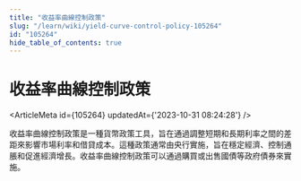 ```yaml
---
title: "收益率曲線控制政策"
slug: "/learn/wiki/yield-curve-control-policy-105264"
id: "105264"
hide_table_of_contents: true
---
```



# 收益率曲線控制政策

<ArticleMeta id={105264} updatedAt={'2023-10-31 08:24:28'} />
<div className='border-solid border-b border-t-0 my-4 border-[var(--ifm-color-gray-300)]' />

收益率曲線控制政策是一種貨幣政策工具，旨在通過調整短期和長期利率之間的差距來影響市場利率和借貸成本。這種政策通常由央行實施，旨在穩定經濟、控制通脹和促進經濟增長。收益率曲線控制政策可以通過購買或出售國債等政府債券來實施。
